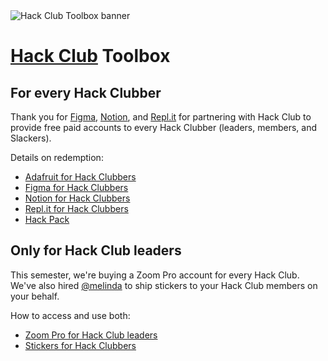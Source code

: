 
<Image src="/banner.png" width={2000} height={650} alt="Hack Club Toolbox banner" />

# [Hack Club](https://hackclub.com) Toolbox

## For every Hack Clubber

Thank you for [Figma](https://www.figma.com/), [Notion](https://www.notion.so/), and [Repl.it](http://repl.it) for partnering with Hack Club to provide free paid accounts to every Hack Clubber (leaders, members, and Slackers).

Details on redemption:

- [Adafruit for Hack Clubbers](/adafruit)
- [Figma for Hack Clubbers](/figma)
- [Notion for Hack Clubbers](/notion)
- [Repl.it for Hack Clubbers](/replit)
- [Hack Pack](/hack_pack)

## Only for Hack Club leaders

This semester, we're buying a Zoom Pro account for every Hack Club. We've also hired [@melinda](https://hackclub.slack.com/team/U018B5U27CH) to ship stickers to your Hack Club members on your behalf.

How to access and use both:

- [Zoom Pro for Hack Club leaders](/zoom_pro)
- [Stickers for Hack Clubbers](/stickers)
